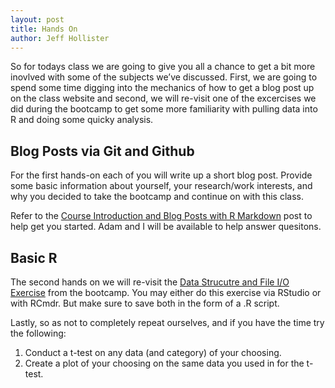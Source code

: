 ```yaml
---
layout: post
title: Hands On
author: Jeff Hollister
---
```


So for todays class we are going to give you all a chance to get a bit more inovlved with some of the subjects we've discussed.  First, we are going to spend some time digging into the mechanics of how to get a blog post up on the class website and second, we will re-visit one of the excercises we did during the bootcamp to get some more familiarity with pulling data into R and doing some quicky analysis.

## Blog Posts via Git and Github 

For the first hands-on each of you will write up a short blog post.  Provide some basic information about yourself, your research/work interests, and why you decided to take the bootcamp and continue on with this class.

Refer to the [Course Introduction and Blog Posts with R Markdown](http://scicomp2014.edc.uri.edu/posts/2014-01-27-Hollister.html) post to help get you started.  Adam and I will be available to help answer quesitons.

## Basic R 

The second hands on we will re-visit the [Data Strucutre and File I/O Exercise](https://github.com/iglpdc/2014-01-13-uri/blob/gh-pages/rLessons/Data.md#data-subsetting-and-manipulation) from the bootcamp.  You may either do this exercise via RStudio or with RCmdr.  But make sure to save both in the form of a .R script.

Lastly, so as not to completely repeat ourselves, and if you have the time try the following:

1. Conduct a t-test on any data (and category) of your choosing.
2. Create a plot of your choosing on the same data you used in for the t-test.

